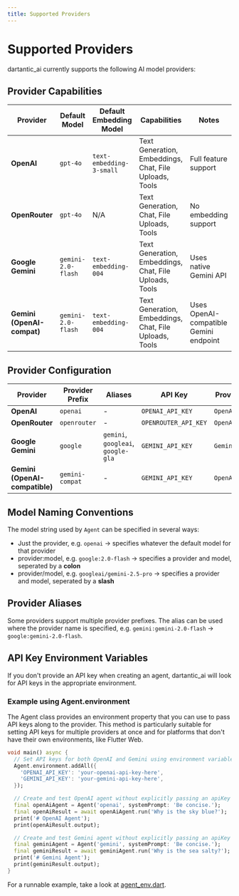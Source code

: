 ```yaml
---
title: Supported Providers
---
```


# Supported Providers

dartantic_ai currently supports the following AI model providers:

## Provider Capabilities

| Provider                   | Default Model      | Default Embedding Model  | Capabilities                                           | Notes                                  |
| -------------------------- | ------------------ | ------------------------ | ------------------------------------------------------ | -------------------------------------- |
| **OpenAI**                 | `gpt-4o`           | `text-embedding-3-small` | Text Generation, Embeddings, Chat, File Uploads, Tools | Full feature support                   |
| **OpenRouter**             | `gpt-4o`           | N/A                      | Text Generation, Chat, File Uploads, Tools             | No embedding support                   |
| **Google Gemini**          | `gemini-2.0-flash` | `text-embedding-004`     | Text Generation, Embeddings, Chat, File Uploads, Tools | Uses native Gemini API                 |
| **Gemini (OpenAI-compat)** | `gemini-2.0-flash` | `text-embedding-004`     | Text Generation, Embeddings, Chat, File Uploads, Tools | Uses OpenAI-compatible Gemini endpoint |

## Provider Configuration

| Provider                       | Provider Prefix | Aliases                            | API Key              | Provider Type    |
| ------------------------------ | --------------- | ---------------------------------- | -------------------- | ---------------- |
| **OpenAI**                     | `openai`        | -                                  | `OPENAI_API_KEY`     | `OpenAiProvider` |
| **OpenRouter**                 | `openrouter`    | -                                  | `OPENROUTER_API_KEY` | `OpenAiProvider` |
| **Google Gemini**              | `google`        | `gemini`, `googleai`, `google-gla` | `GEMINI_API_KEY`     | `GeminiProvider` |
| **Gemini (OpenAI-compatible)** | `gemini-compat` | -                                  | `GEMINI_API_KEY`     | `OpenAiProvider` |

## Model Naming Conventions

The model string used by `Agent` can be specified in several ways:
- Just the provider, e.g. `openai` → specifies whatever the default model for
  that provider
- provider:model, e.g. `google:2.0-flash` → specifies a provider and model,
  seperated by a **colon**
- provider/model, e.g. `googleai/gemini-2.5-pro` → specifies a provider and
  model, seperated by a **slash**

## Provider Aliases

Some providers support multiple provider prefixes. The alias can be used where the provider name is specified, e.g.
`gemini:gemini-2.0-flash` → `google:gemini-2.0-flash`.

## API Key Environment Variables

If you don't provide an API key when creating an agent, dartantic_ai will look
for API keys in the appropriate environment.

### Example using Agent.environment

The Agent class provides an environment property that you can use to pass API keys along to the provider. This method is particularly suitable for setting API keys for multiple providers at once and for platforms that don't
have their own environments, like Flutter Web.

```dart
void main() async {
  // Set API keys for both OpenAI and Gemini using environment variables
  Agent.environment.addAll({
    'OPENAI_API_KEY': 'your-openai-api-key-here',
    'GEMINI_API_KEY': 'your-gemini-api-key-here',
  });

  // Create and test OpenAI agent without explicitly passing an apiKey
  final openAiAgent = Agent('openai', systemPrompt: 'Be concise.');
  final openAiResult = await openAiAgent.run('Why is the sky blue?');
  print('# OpenAI Agent');
  print(openAiResult.output);

  // Create and test Gemini agent without explicitly passing an apiKey
  final geminiAgent = Agent('gemini', systemPrompt: 'Be concise.');
  final geminiResult = await geminiAgent.run('Why is the sea salty?');
  print('# Gemini Agent');
  print(geminiResult.output);
}
```

For a runnable example, take a look at [agent_env.dart](../example/bin/agent_env.dart). 